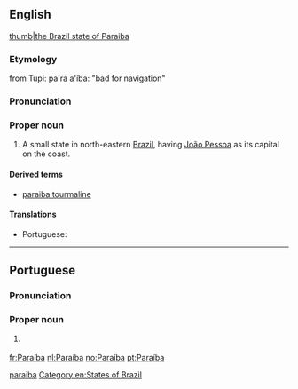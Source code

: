 ==English==
{{wikipedia}}
[[file:brazil State Paraiba.svg|thumb|the Brazil state of Paraiba]]
===Etymology===
from Tupi: pa'ra a'íba: "bad for navigation"
===Pronunciation===
{{rfp||en}}
===Proper noun===
{{en-proper noun}}

# A small state in north-eastern [[Brazil]], having [[João Pessoa]] as its capital on the coast.

====Derived terms====
* [[paraiba tourmaline]]

====Translations====
{{trans-top|a state in north-eastern Brazil}}
* Portuguese: {{t|pt|Paraíba|f}}
{{trans-mid}}
{{trans-bottom}}

[[Category:English terms spelled with Í|paraiba]]
[[Category:en:States of Brazil]]

----

==Portuguese==
===Pronunciation===
{{IPA|[paɾaˈiba]|lang=pt}}
===Proper noun===
{{pt-proper noun|}}

# {{l|en|Paraíba}} {{gloss|a state in north-eastern Brazil}}

{{catlangcode|pt|States of Brazil}}
[[fr:Paraíba]]
[[nl:Paraíba]]
[[no:Paraíba]]
[[pt:Paraíba]]